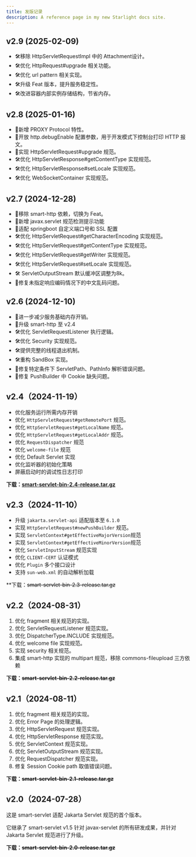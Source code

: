 ```yaml
---
title: 发版记录
description: A reference page in my new Starlight docs site.
---
```


## v2.9 (2025-02-09)
- 🛠️移除 HttpServletRequestImpl 中的 Attachment设计。
- 🛠️优化 HttpRequest#upgrade 相关功能。
- 🛠️优化 url pattern 相关实现。
- 🛠️升级 Feat 版本，提升服务稳定性。
- 🛠️改进容器内部实例存储结构，节省内存。
<LinkCard title="下载二进制包" description="smart-servlet-bin-2.9-release.tar.gz"
          href="https://github.com/smartboot/smart-servlet/releases/download/v2.9/smart-servlet-bin-2.9-release.tar.gz" />

## v2.8 (2025-01-16)
- 🚀新增 PROXY Protocol 特性。
- 🚀开放 http.debugEnable 配置参数，用于开发模式下控制台打印 HTTP 报文。
- 🚀实现 HttpServletRequest#upgrade  规范。
- 🛠️优化 HttpServletResponse#getContentType 实现规范。
- 🛠️优化 HttpServletResponse#setLocale 实现规范。
- 🛠️优化 WebSocketContainer 实现规范。

<LinkCard title="下载二进制包" description="smart-servlet-bin-2.8-release.tar.gz"
          href="https://github.com/smartboot/smart-servlet/releases/download/v2.8/smart-servlet-bin-2.8-release.tar.gz" />


## v2.7 (2024-12-28)
- 🚀移除 smart-http 依赖，切换为 Feat。
- 🚀新增 javax.servlet 规范检测提示功能
- 🚀适配 springboot 自定义端口号和 SSL 配置
- 🛠️优化 HttpServletRequest#getCharacterEncoding 实现规范。
- 🛠️优化 HttpServletRequest#getContentType 实现规范。
- 🛠️优化 HttpServletRequest#getWriter 实现规范。
- 🛠️优化 HttpServletRequest#setLocale 实现规范。
- 🛠️ ServletOutputStream 默认缓冲区调整为8k。
- 🐛修复未指定响应编码情况下的中文乱码问题。

<LinkCard title="下载二进制包" description="smart-servlet-bin-2.7-release.tar.gz"
          href="https://github.com/smartboot/smart-servlet/releases/download/v2.7/smart-servlet-bin-2.7-release.tar.gz" />

## v2.6 (2024-12-10)
- 🚀进一步减少服务基础内存开销。
- 🚀升级 smart-http 至 v2.4
- 🛠️优化 ServletRequestListener 执行逻辑。
- 🛠️优化 Security 实现规范。
- 🛠️提供完整的线程退出机制。
- 🛠️重构 SandBox 实现。
- 🐛修复特定条件下 ServletPath、PathInfo 解析错误问题。
- 🐛修复 PushBuilder 中 Cookie 缺失问题。

[//]: # (<CardGrid>)
<LinkCard title="下载二进制包" description="smart-servlet-bin-2.6-release.tar.gz"
          href="https://github.com/smartboot/smart-servlet/releases/download/v2.6/smart-servlet-bin-2.6-release.tar.gz" />

[//]: # (</CardGrid>)

## v2.4（2024-11-19）
- 优化服务运行所需内存开销
- 优化 `HttpServletRequest#getRemotePort` 规范。
- 优化 `HttpServletRequest#getLocalName` 规范。
- 优化 `HttpServletRequest#getLocalAddr` 规范。
- 优化 `RequestDispatcher` 规范
- 优化 `welcome-file` 规范
- 优化 Default Servlet 实现
- 优化监听器的初始化策略
- 屏蔽启动时的调试性日志打印

**下载：[smart-servlet-bin-2.4-release.tar.gz](https://github.com/smartboot/smart-servlet/releases/download/v2.4/smart-servlet-bin-2.4-release.tar.gz)**

## v2.3（2024-11-10）
- 升级 `jakarta.servlet-api` 适配版本至 `6.1.0`
- 实现 `HttpServletRequest#newPushBuilder` 规范。
- 实现 `ServletContext#getEffectiveMajorVersion`规范
- 实现 `ServletContext#getEffectiveMinorVersion`规范
- 优化 `ServletInputStream` 规范实现
- 优化 `CLIENT-CERT` 认证模式
- 优化 `Plugin` 多个接口设计
- 支持 `sun-web.xml` 的自动解析加载

**下载：~~smart-servlet-bin-2.3-release.tar.gz~~

## v2.2（2024-08-31）

1. 优化 fragment 相关规范的实现。
2. 优化 ServletRequestListener 规范实现。
3. 优化 DispatcherType.INCLUDE 实现规范。
4. 优化 welcome file 实现规范。
5. 实现 security 相关规范。
6. 集成 smart-http 实现的 multipart 规范，移除 commons-fileupload 三方依赖

**下载：~~smart-servlet-bin-2.2-release.tar.gz~~**

## v2.1（2024-08-11）

1. 优化 fragment 相关规范的实现。
3. 优化 Error Page 的处理逻辑。
4. 优化 HttpServletRequest 规范实现。
5. 优化 HttpServletResponse 规范实现。
6. 优化 ServletContext 规范实现。
7. 优化 ServletOutputStream 规范实现。
8. 优化 RequestDispatcher 规范实现。
9. 修复 Session Cookie path 取值错误问题。

**下载：~~smart-servlet-bin-2.1-release.tar.gz~~**

## v2.0（2024-07-28）

这是 smart-servlet 适配 Jakarta Servlet 规范的首个版本。

它继承了 smart-servlet v1.5 针对 javax-servlet 的所有研发成果，并针对 Jakarta Servlet 规范进行了升级。

**下载：~~smart-servlet-bin-2.0-release.tar.gz~~**
